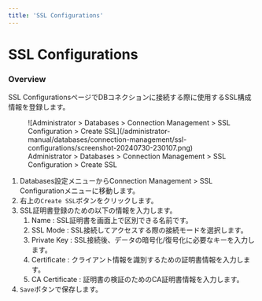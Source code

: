 ```yaml
---
title: 'SSL Configurations'
---
```


# SSL Configurations

### Overview

SSL ConfigurationsページでDBコネクションに接続する際に使用するSSL構成情報を登録します。

<figure data-layout="center" data-align="center">
![Administrator &gt; Databases &gt; Connection Management &gt; SSL Configuration &gt; Create SSL](/administrator-manual/databases/connection-management/ssl-configurations/screenshot-20240730-230107.png)
<figcaption>
Administrator &gt; Databases &gt; Connection Management &gt; SSL Configuration &gt; Create SSL
</figcaption>
</figure>


1. Databases設定メニューからConnection Management &gt; SSL Configurationメニューに移動します。
2. 右上の`Create SSL`ボタンをクリックします。
3. SSL証明書登録のための以下の情報を入力します。
    1. Name : SSL証明書を画面上で区別できる名前です。
    2. SSL Mode : SSL接続してアクセスする際の接続モードを選択します。
    3. Private Key : SSL接続後、データの暗号化/復号化に必要なキーを入力します。
    4. Certificate : クライアント情報を識別するための証明書情報を入力します。
    5. CA Certificate : 証明書の検証のためのCA証明書情報を入力します。
4. `Save`ボタンで保存します。
